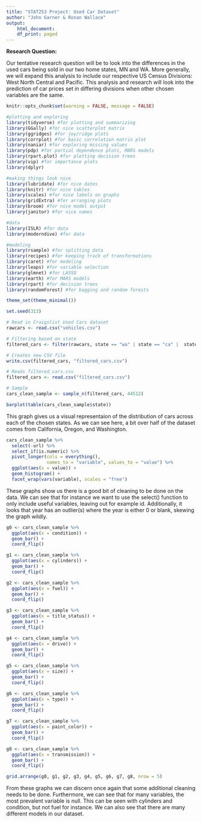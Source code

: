 ---
title: "STAT253 Project: Used Car Dataset"
author: "John Garner & Ronan Wallace"
output:
    html_document: 
    df_print: paged
---

<!-- test -->

**Research Question:**

Our tentative research question will be to look into the differences in the used cars being sold in our two home states, MN and WA. More generally, we will expand this analysis to include our respective US Census Divisions: West North Central and Pacific. This analysis and research will look into the prediction of car prices set in differing divisions when other chosen variables are the same.



```{r setup, include=FALSE}
knitr::opts_chunk$set(warning = FALSE, message = FALSE)
```

```{r, echo=FALSE}
#plotting and exploring
library(tidyverse) #for plotting and summarizing
library(GGally) #for nice scatterplot matrix 
library(ggridges) #for joy/ridge plots
library(corrplot) #for basic correlation matrix plot
library(naniar) #for exploring missing values
library(pdp) #for partial dependence plots, MARS models
library(rpart.plot) #for plotting decision trees
library(vip) #for importance plots
library(dplyr)

#making things look nice
library(lubridate) #for nice dates
library(knitr) #for nice tables
library(scales) #for nice labels on graphs
library(gridExtra) #for arranging plots
library(broom) #for nice model output
library(janitor) #for nice names

#data
library(ISLR) #for data
library(moderndive) #for data

#modeling
library(rsample) #for splitting data
library(recipes) #for keeping track of transformations
library(caret) #for modeling
library(leaps) #for variable selection
library(glmnet) #for LASSO
library(earth) #for MARS models
library(rpart) #for decision trees
library(randomForest) #for bagging and random forests

theme_set(theme_minimal())
```

```{r, eval=FALSE, echo=FALSE}
set.seed(313)

# Read in Craigslist Used Cars dataset
rawcars <- read.csv("vehicles.csv")

# Filtering based on state
filtered_cars <- filter(rawcars, state == "wa" | state == "ca" |  state == "or" |  state == "mn" |  state == "ia" |  state == "mo" |  state == "nd" |  state == "sd" |  state == "ne" |  state == "ks")

# Creates new CSV file
write.csv(filtered_cars, "filtered_cars.csv")
```

```{r, echo=FALSE}
# Reads filtered_cars.csv
filtered_cars <- read.csv("filtered_cars.csv")

# Sample
cars_clean_sample <- sample_n(filtered_cars, 44512)
```


```{r}
barplot(table(cars_clean_sample$state))
```

This graph gives us a visual representaion of the distribution of cars across each of the chosen states. As we can see here, a bit over half of the dataset comes from California, Oregon, and Washington.


```{r, fig.width=8, fig.height=7}
cars_clean_sample %>% 
  select(-url) %>% 
  select_if(is.numeric) %>% 
  pivot_longer(cols = everything(),
               names_to = "variable", values_to = "value") %>% 
  ggplot(aes(x = value)) +
  geom_histogram() +
  facet_wrap(vars(variable), scales = "free")
```

These graphs show us there is a good bit of cleaning to be done on the data. We can see that for instance we want to use the select() function to only include useful variables, leaving out for example id. Additionally, it looks that year has an outlier(s) where the year is either 0 or blank, skewing the graph wildly.


```{r, fig.width=8, fig.height=14}

g0 <- cars_clean_sample %>% 
  ggplot(aes(x = condition)) +
  geom_bar() +
  coord_flip()

g1 <- cars_clean_sample %>% 
  ggplot(aes(x = cylinders)) +
  geom_bar() +
  coord_flip()

g2 <- cars_clean_sample %>% 
  ggplot(aes(x = fuel)) +
  geom_bar() +
  coord_flip()

g3 <- cars_clean_sample %>% 
  ggplot(aes(x = title_status)) +
  geom_bar() +
  coord_flip()

g4 <- cars_clean_sample %>% 
  ggplot(aes(x = drive)) +
  geom_bar() +
  coord_flip()

g5 <- cars_clean_sample %>% 
  ggplot(aes(x = size)) +
  geom_bar() +
  coord_flip()

g6 <- cars_clean_sample %>% 
  ggplot(aes(x = type)) +
  geom_bar() +
  coord_flip()

g7 <- cars_clean_sample %>% 
  ggplot(aes(x = paint_color)) +
  geom_bar() +
  coord_flip()

g8 <- cars_clean_sample %>% 
  ggplot(aes(x = transmission)) +
  geom_bar() +
  coord_flip()

grid.arrange(g0, g1, g2, g3, g4, g5, g6, g7, g8, nrow = 5)
```

From these graphs we can discern once again that some additional cleaning needs to be done. Furthermore, we can see that for many variables, the most prevalent variable is null. This can be seen with cylinders and condition, but not fuel for instance. We can also see that there are many different models in our dataset.
